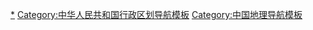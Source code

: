 {{Navbox
|name = 中华人民共和国林业区划
|title = {{PRC}}重点国有林区林业区划
|bodyclass = hlist
|state = {{{state<includeonly>|autocollapse</includeonly>}}}
|selected = {{{1}}}

|abbr1 = 蒙
|group1 = [[中国内蒙古森林工业集团]]<br />（[[内蒙古大兴安岭重点国有林管理局|内蒙古大兴安岭<br />重点国有林管理局]]）
|list1 = {{Navbox|child  

|group1 = 
|list1 =
* [[阿尔山林业局]]
* [[绰尔林业局]]
* [[绰源林业局]]
* [[乌尔旗汉林业局]]
* [[库都尔林业局]]
* [[图里河林业局]]
* [[伊图里河林业局]]
* [[克一河林业局]]
* [[甘河林业局]]
* [[吉文林业局]]
* [[阿里河林业局]]
* [[根河林业局]]
* [[金河林业局]]
* [[阿龙山林业局]]
* [[满归林业局]]
* [[得耳布尔林业局]]
* [[莫尔道嘎林业局]]
* [[大杨树林业局]]
* [[毕拉河林业局]]
* [[北部原始林区管护局]]
* [[汗玛自然保护区管理局]]
* [[绰纳河自然保护区管理局]]
}}

|abbr2 = 吉
|group2 = [[中国吉林森林工业集团]]<br />{{nowrap|（[[吉林省林业和草原局]]）}}
|list2 = {{Navbox|child  

|group1 = 
|list1 =
* [[临江林业局]]
* [[三岔子林业局]]
* [[湾沟林业局]]
* [[松江河林业局]]
* [[泉阳林业局]]
* [[露水河林业局]]
* [[白石山林业局]]
* [[红石林业局]]
}}

|abbr3 = 长
|group3 = [[长白山森工集团]]<br />（[[延边朝鲜族自治州林业管理局|延边州林业管理局]]）
|list3 = {{Navbox|child  

|group1 = 
|list1 =
* [[黄泥河林业局]]
* [[敦化林业局]]
* [[大石头林业局]]
* [[八家子林业局]]
* [[和龙林业局]]
* [[汪清林业局]]
* [[大兴沟林业局]]
* [[天桥岭林业局]]
* [[白河林业局]]
* [[珲春林业局]]
* [[安图森林经营局]]
}}

|abbr4 = 龙
|group4 = [[中国龙江森林工业集团]]
|list4 = {{Navbox|child  

|group1 = 牡丹江林业管理局
|list1 =
* [[大海林林业局]]
* [[海林林业局]]
* [[柴河林业局 (海林市)|柴河林业局]]
* [[东京城林业局]]
* [[林口林业局]]
* [[绥阳林业局]]
* [[八面通林业局]]
* [[穆棱林业局]]

|group2 = 松花江林业管理局
|list2 =
* [[山河屯林业局]]
* [[通北林业局]]
* [[苇河林业局]]
* [[亚布力林业局]]
* [[方正林业局]]
* [[沾河林业局]]
* [[绥棱林业局]]
* [[兴隆林业局]]

|group3 = 合江林业管理局
|list3 =
* [[双鸭山林业局]]
* [[鹤立林业局]]
* [[桦南林业局]]
* [[鹤北林业局]]
* [[东方红林业局]]
* [[迎春林业局]]
* [[清河林业局]]
}}

|abbr5 = 伊
|group5 = [[黑龙江伊春森工集团]]
|list5 = {{Navbox|child  

|group1 = 
|list1 =
* [[双丰林业局]]
* [[铁力林业局]]
* [[桃山林业局]]
* [[朗乡林业局]]
* [[南岔林业局]]
* [[美溪林业局]]
* [[金山屯林业局]]
* [[乌马河林业局]]
* [[翠峦林业局]]
* [[友好林业局]]
* [[上甘岭林业局]]
* [[五营林业局]]
* [[红星林业局]]
* [[新青林业局]]
* [[汤旺河林业局]]
* [[乌伊岭林业局]]
* [[带岭林业局]]
}}

|abbr6 = 大
|group6 = [[大兴安岭林业集团公司]]<br />（[[国家林业和草原局]][[大兴安岭林业管理局]]）
|list6 = {{Navbox|child
|group1 = 
|list1 =
* [[松岭林业局]]
* [[新林林业局]]
* [[塔河林业局]]
* [[呼中林业局]]
* [[阿木尔林业局]]
* [[图强林业局]]
* [[漠河林业局]]
* [[十八站林业局]]
* [[韩家园林业局]]
* [[加格达奇林业局]]
}}

}}<noinclude>

[[Category:中华人民共和国林业|*]]
[[Category:中华人民共和国行政区划导航模板]]
[[Category:中国地理导航模板]]
</noinclude>